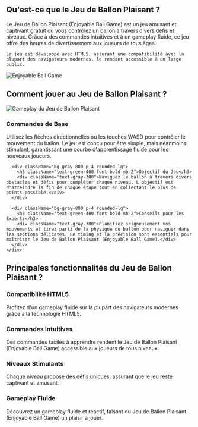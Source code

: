 ## Qu'est-ce que le Jeu de Ballon Plaisant ?
<div className="flex flex-col md:flex-row items-center gap-8">
  <div className="w-full md:w-1/2 text-xl">
    Le Jeu de Ballon Plaisant (Enjoyable Ball Game) est un jeu amusant et captivant gratuit où vous contrôlez un ballon à travers divers défis et niveaux. Grâce à des commandes intuitives et à un gameplay fluide, ce jeu offre des heures de divertissement aux joueurs de tous âges.

    Le jeu est développé avec HTML5, assurant une compatibilité avec la plupart des navigateurs modernes, le rendant accessible à un large public.
  </div>
  <div className="w-full md:w-1/2 flex justify-center items-center">
    <img 
      src="https://public-image.fafafa.ai/cm3tvyn990002mp4f5v0tdr5g/2025-01-07/images/1736252724407-f6bjdh.png" 
      alt="Enjoyable Ball Game" 
      className="w-4/5 h-auto"
    />
  </div>
</div>

## Comment jouer au Jeu de Ballon Plaisant ?

<div className="flex flex-col md:flex-row items-center gap-8">
  <div className="w-full md:w-1/2">
    <img 
      src="https://public-image.fafafa.ai/cm3tvyn990002mp4f5v0tdr5g/2025-01-07/images/1736252724407-f6bjdh.png" 
      alt="Gameplay du Jeu de Ballon Plaisant" 
      className="w-4/5 h-auto mx-auto"
    />
  </div>
  <div className="w-full md:w-1/2">
    <div className="grid grid-cols-1 gap-4 mt-0">
      <div className="bg-gray-800 p-4 rounded-lg">
        <h3 className="text-green-400 font-bold mb-2">Commandes de Base</h3>
        <div className="text-gray-300">
          Utilisez les flèches directionnelles ou les touches WASD pour contrôler le mouvement du ballon. Le jeu est conçu pour être simple, mais néanmoins stimulant, garantissant une courbe d'apprentissage fluide pour les nouveaux joueurs.
        </div>
      </div>

      <div className="bg-gray-800 p-4 rounded-lg">
        <h3 className="text-green-400 font-bold mb-2">Objectif du Jeu</h3>
        <div className="text-gray-300">Naviguez le ballon à travers divers obstacles et défis pour compléter chaque niveau. L'objectif est d'atteindre la fin de chaque étape tout en collectant le plus de points possible.</div>
      </div>

      <div className="bg-gray-800 p-4 rounded-lg">
        <h3 className="text-green-400 font-bold mb-2">Conseils pour les Experts</h3>
        <div className="text-gray-300">Planifiez soigneusement vos mouvements et tirez parti de la physique du ballon pour naviguer dans les sections délicates. Le timing et la précision sont essentiels pour maîtriser le Jeu de Ballon Plaisant (Enjoyable Ball Game).</div>
      </div>
    </div>
  </div>
</div>


## Principales fonctionnalités du Jeu de Ballon Plaisant ?

<div className="grid grid-cols-1 md:grid-cols-2 gap-4">
  <div className="bg-gray-800 p-4 rounded-lg">
    <h3 className="text-green-400 font-bold mb-2">Compatibilité HTML5</h3>
    <div className="text-gray-300">Profitez d'un gameplay fluide sur la plupart des navigateurs modernes grâce à la technologie HTML5.</div>
  </div>

  <div className="bg-gray-800 p-4 rounded-lg">
    <h3 className="text-green-400 font-bold mb-2">Commandes Intuitives</h3>
    <div className="text-gray-300">Des commandes faciles à apprendre rendent le Jeu de Ballon Plaisant (Enjoyable Ball Game) accessible aux joueurs de tous niveaux.</div>
  </div>

  <div className="bg-gray-800 p-4 rounded-lg">
    <h3 className="text-green-400 font-bold mb-2">Niveaux Stimulants</h3>
    <div className="text-gray-300">Chaque niveau propose des défis uniques, assurant que le jeu reste captivant et amusant.</div>
  </div>

  <div className="bg-gray-800 p-4 rounded-lg">
    <h3 className="text-green-400 font-bold mb-2">Gameplay Fluide</h3>
    <div className="text-gray-300">Découvrez un gameplay fluide et réactif, faisant du Jeu de Ballon Plaisant (Enjoyable Ball Game) un plaisir à jouer.</div>
  </div>
</div>